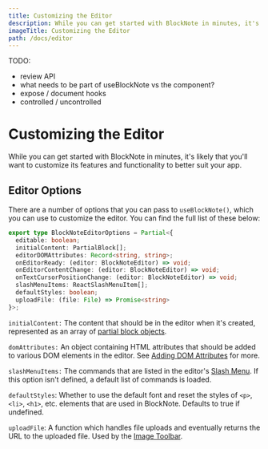 ```yaml
---
title: Customizing the Editor
description: While you can get started with BlockNote in minutes, it's likely that you'll want to customize its features and functionality to better suit your app.
imageTitle: Customizing the Editor
path: /docs/editor
---
```


TODO:
- review API
- what needs to be part of useBlockNote vs the component? 
- expose / document hooks
- controlled / uncontrolled

# Customizing the Editor

While you can get started with BlockNote in minutes, it's likely that you'll
want to customize its features and functionality to better suit your app.

## Editor Options

There are a number of options that you can pass to `useBlockNote()`, which you
can use to customize the editor. You can find the full list of these below:

```typescript
export type BlockNoteEditorOptions = Partial<{
  editable: boolean;
  initialContent: PartialBlock[];
  editorDOMAttributes: Record<string, string>;
  onEditorReady: (editor: BlockNoteEditor) => void;
  onEditorContentChange: (editor: BlockNoteEditor) => void;
  onTextCursorPositionChange: (editor: BlockNoteEditor) => void;
  slashMenuItems: ReactSlashMenuItem[];
  defaultStyles: boolean;
  uploadFile: (file: File) => Promise<string>
}>;
```

`initialContent:` The content that should be in the editor when it's created, represented as an array of [partial block objects](/docs/manipulating-blocks#partial-blocks).

`domAttributes:` An object containing HTML attributes that should be added to various DOM elements in the editor. See [Adding DOM Attributes](/docs/theming#adding-dom-attributes) for more.

`slashMenuItems:` The commands that are listed in the editor's [Slash Menu](/docs/slash-menu). If this option isn't defined, a default list of commands is loaded.

`defaultStyles`: Whether to use the default font and reset the styles of `<p>`, `<li>`, `<h1>`, etc. elements that are used in BlockNote. Defaults to true if undefined.

`uploadFile`: A function which handles file uploads and eventually returns the URL to the uploaded file. Used by the [Image Toolbar](/docs/image-toolbar).
